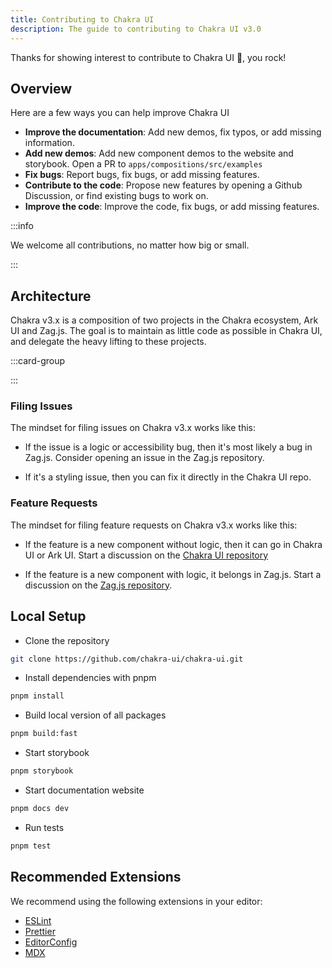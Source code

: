```yaml
---
title: Contributing to Chakra UI
description: The guide to contributing to Chakra UI v3.0
---
```


Thanks for showing interest to contribute to Chakra UI 💖, you rock!

## Overview

Here are a few ways you can help improve Chakra UI

- **Improve the documentation**: Add new demos, fix typos, or add missing
  information.
- **Add new demos**: Add new component demos to the website and storybook. Open
  a PR to `apps/compositions/src/examples`
- **Fix bugs**: Report bugs, fix bugs, or add missing features.
- **Contribute to the code**: Propose new features by opening a Github
  Discussion, or find existing bugs to work on.
- **Improve the code**: Improve the code, fix bugs, or add missing features.

:::info

We welcome all contributions, no matter how big or small.

:::

## Architecture

Chakra v3.x is a composition of two projects in the Chakra ecosystem, Ark UI and
Zag.js. The goal is to maintain as little code as possible in Chakra UI, and
delegate the heavy lifting to these projects.

:::card-group

<ResourceCard
  type="github"
  title="Zag.js"
  description="Component logic modelled as a state machine"
  url="https://github.com/chakra-ui/zag"
/>

<ResourceCard
  type="github"
  title="Ark UI"
  description="State machine from Zag.js converted to headless UI components"
  url="https://github.com/chakra-ui/ark"
/>

:::

### Filing Issues

The mindset for filing issues on Chakra v3.x works like this:

- If the issue is a logic or accessibility bug, then it's most likely a bug in
  Zag.js. Consider opening an issue in the Zag.js repository.

- If it's a styling issue, then you can fix it directly in the Chakra UI repo.

### Feature Requests

The mindset for filing feature requests on Chakra v3.x works like this:

- If the feature is a new component without logic, then it can go in Chakra UI
  or Ark UI. Start a discussion on the
  [Chakra UI repository](https://github.com/chakra-ui/chakra-ui)

- If the feature is a new component with logic, it belongs in Zag.js. Start a
  discussion on the [Zag.js repository](https://github.com/chakra-ui/zag).

## Local Setup

- Clone the repository

```bash
git clone https://github.com/chakra-ui/chakra-ui.git
```

- Install dependencies with pnpm

```bash
pnpm install
```

- Build local version of all packages

```bash
pnpm build:fast
```

- Start storybook

```bash
pnpm storybook
```

- Start documentation website

```bash
pnpm docs dev
```

- Run tests

```bash
pnpm test
```

## Recommended Extensions

We recommend using the following extensions in your editor:

- [ESLint](https://eslint.org/)
- [Prettier](https://prettier.io/)
- [EditorConfig](https://editorconfig.org/)
- [MDX](https://mdxjs.com/)
